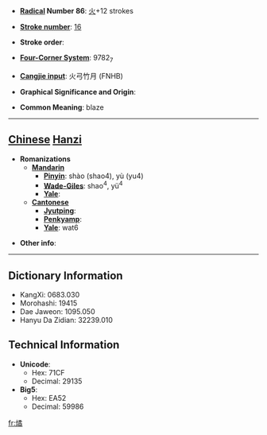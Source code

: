 * '''[[Wiktionary:Chinese radical index| Radical]] Number 86''': [[Wiktionary:Chinese radical index 火|火]]+12 strokes

* '''[[Wiktionary:Chinese total strokes index|Stroke number]]''': [[Wiktionary:Chinese total strokes index 16|16]]

* '''Stroke order''': 

* '''[[Wiktionary:Chinese four corner index|Four-Corner System]]''': 9782<sub>7</sub>

* '''[[Wiktionary:Chinese Cangjie index|Cangjie input]]''': 火弓竹月 (FNHB)

* '''Graphical Significance and Origin''': 

* '''Common Meaning''': blaze

----

== [[Chinese]] [[Hanzi]] ==

* '''Romanizations'''
** '''[[Mandarin]]'''
*** '''[[Pinyin]]''': shào (shao4), yù (yu4)
*** '''[[Wade-Giles]]''': shao<sup>4</sup>, yü<sup>4</sup>
*** '''[[Yale]]''': 
** '''[[Cantonese]]'''
*** '''[[Jyutping]]''':
*** '''[[Penkyamp]]''': 
*** '''[[Yale]]''': wat6

* '''Other info''': 

----

== Dictionary Information ==

* KangXi: 0683.030
* Morohashi: 19415
* Dae Jaweon: 1095.050
* Hanyu Da Zidian: 32239.010

== Technical Information ==

* '''Unicode''':
** Hex: 71CF
** Decimal: 29135
* '''Big5''':
** Hex: EA52
** Decimal: 59986

[[fr:燏]]